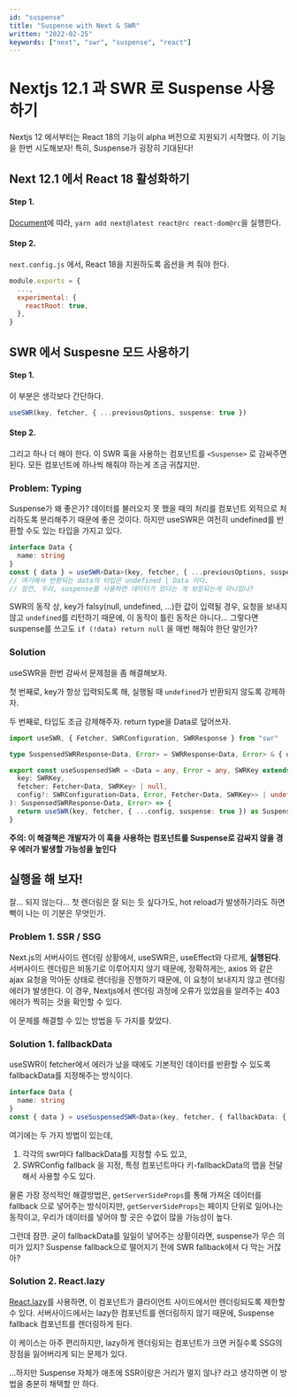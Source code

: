 ```yaml
---
id: "suspense"
title: "Suspense with Next & SWR"
written: "2022-02-25"
keywords: ["next", "swr", "suspense", "react"]
---
```


# Nextjs 12.1 과 SWR 로 Suspense 사용하기

Nextjs 12 에서부터는 React 18의 기능이 alpha 버전으로 지원되기 시작했다.
이 기능을 한번 시도해보자! 특히, Suspense가 굉장히 기대된다!

## Next 12.1 에서 React 18 활성화하기

#### Step 1.

[Document](https://nextjs.org/docs/advanced-features/react-18/overview)에 따라, `yarn add next@latest react@rc react-dom@rc`을 실행한다.

#### Step 2.

`next.config.js` 에서, React 18을 지원하도록 옵션을 켜 줘야 한다.

```javascript
module.exports = {
  ...,
  experimental: {
    reactRoot: true,
  },
}
```

## SWR 에서 Suspesne 모드 사용하기

#### Step 1.

이 부분은 생각보다 간단하다.

```typescript
useSWR(key, fetcher, { ...previousOptions, suspense: true })
```

#### Step 2.

그리고 하나 더 해야 한다. 이 SWR 훅을 사용하는 컴포넌트를 `<Suspense>` 로 감싸주면 된다.
모든 컴포넌트에 하나씩 해줘야 하는게 조금 귀찮지만.

### Problem: Typing

Suspense가 왜 좋은가? 데이터를 불러오지 못 했을 때의 처리를 컴포넌트 외적으로 처리하도록 분리해주기 때문에 좋은 것이다.
하지만 useSWR은 여전히 undefined를 반환할 수도 있는 타입을 가지고 있다.

```typescript
interface Data {
  name: string
}
const { data } = useSWR<Data>(key, fetcher, { ...previousOptions, suspense: true })
// 여기에서 반환되는 data의 타입은 undefined | Data 이다.
// 잠깐, 우리, suspense를 사용하면 데이터가 있다는 게 보장되는게 아니었나?
```

SWR의 동작 상, key가 falsy(null, undefined, ...)한 값이 입력될 경우, 요청을 보내지 않고 `undefined`를 리턴하기 때문에,
이 동작이 틀린 동작은 아니다... 그렇다면 suspense를 쓰고도 `if (!data) return null` 을 매번 해줘야 한단 말인가?

### Solution

useSWR을 한번 감싸서 문제점을 좀 해결해보자.

첫 번째로, key가 항상 입력되도록 해, 실행될 때 `undefined`가 반환되지 않도록 강제하자.

두 번째로, 타입도 조금 강제해주자. return type을 Data로 덮어쓰자.

```typescript
import useSWR, { Fetcher, SWRConfiguration, SWRResponse } from "swr"

type SuspensedSWRResponse<Data, Error> = SWRResponse<Data, Error> & { data: Data }

export const useSuspensedSWR = <Data = any, Error = any, SWRKey extends string | any[] = any[]>(
  key: SWRKey,
  fetcher: Fetcher<Data, SWRKey> | null,
  config?: SWRConfiguration<Data, Error, Fetcher<Data, SWRKey>> | undefined,
): SuspensedSWRResponse<Data, Error> => {
  return useSWR(key, fetcher, { ...config, suspense: true }) as SuspensedSWRResponse<Data, Error>
}
```

**주의: 이 해결책은 개발자가 이 훅을 사용하는 컴포넌트를 Suspense로 감싸지 않을 경우 에러가 발생할 가능성을 높인다**

## 실행을 해 보자!

잘... 되지 않는다... 첫 렌더링은 잘 되는 듯 싶다가도, hot reload가 발생하기라도 하면 뻑이 나는 이 기분은 무엇인가.

### Problem 1. SSR / SSG

Next.js의 서버사이드 렌더링 상황에서, useSWR은, useEffect와 다르게, **실행된다**.
서버사이드 렌더링은 비동기로 이루어지지 않기 때문에,
정확하게는, axios 와 같은 ajax 요청을 막아둔 상태로 렌더링을 진행하기 때문에, 이 요청이 보내지지 않고 렌더링 에러가 발생한다.
이 경우, Nextjs에서 렌더링 과정에 오류가 있었음을 알려주는 403 에러가 찍히는 것을 확인할 수 있다.

이 문제를 해결할 수 있는 방법을 두 가지를 찾았다.

### Solution 1. fallbackData

useSWR이 fetcher에서 에러가 났을 때에도 기본적인 데이터를 반환할 수 있도록 fallbackData를 지정해주는 방식이다.

```typescript
interface Data {
  name: string
}
const { data } = useSuspensedSWR<Data>(key, fetcher, { fallbackData: { name: "unknown" } })
```

여기에는 두 가지 방법이 있는데,

1. 각각의 swr마다 fallbackData를 지정할 수도 있고,
2. SWRConfig fallback 을 지정, 특정 컴포넌트마다 키-fallbackData의 맵을 전달해서 사용할 수도 있다.

물론 가장 정석적인 해결방법은, `getServerSideProps`를 통해 가져온 데이터를 fallback 으로 넣어주는 방식이지만,
`getServerSideProps`는 페이지 단위로 일어나는 동작이고, 우리가 데이터를 넣어야 할 곳은 수없이 많을 가능성이 높다.

그런데 잠깐. 굳이 fallbackData를 일일이 넣어주는 상황이라면, suspense가 무슨 의미가 있지?
Suspense fallback으로 떨어지기 전에 SWR fallback에서 다 막는 거잖아?

### Solution 2. React.lazy

[React.lazy](https://ko.reactjs.org/docs/code-splitting.html#reactlazy)를 사용하면, 이 컴포넌트가 클라이언트 사이드에서만 렌더링되도록 제한할 수 있다.
서버사이드에서는 lazy한 컴포넌트를 렌더링하지 않기 때문에, Suspense fallback 컴포넌트를 렌더링하게 된다.

이 케이스는 아주 편리하지만, lazy하게 렌더링되는 컴포넌트가 크면 커질수록 SSG의 장점을 잃어버리게 되는 문제가 있다.

...하지만 Suspense 자체가 애초에 SSR이랑은 거리가 멀지 않나? 라고 생각하면 이 방법을 충분히 채택할 만 하다.
